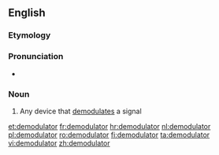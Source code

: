 ==English==

===Etymology===
{{suffix|demodulate|or|lang=en}}

===Pronunciation===
* {{a|UK}} {{IPA|/dɪˈmɒdʃəleɪtə(ɹ)/}}

===Noun===
{{en-noun}}

# Any device that [[demodulate]]s a signal

[[et:demodulator]]
[[fr:demodulator]]
[[hr:demodulator]]
[[nl:demodulator]]
[[pl:demodulator]]
[[ro:demodulator]]
[[fi:demodulator]]
[[ta:demodulator]]
[[vi:demodulator]]
[[zh:demodulator]]